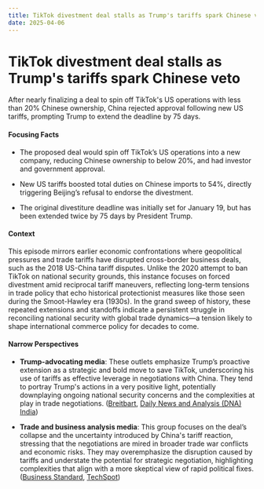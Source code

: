 ```yaml
---
title: TikTok divestment deal stalls as Trump's tariffs spark Chinese veto
date: 2025-04-06
---
```


# TikTok divestment deal stalls as Trump's tariffs spark Chinese veto

After nearly finalizing a deal to spin off TikTok's US operations with less than 20% Chinese ownership, China rejected approval following new US tariffs, prompting Trump to extend the deadline by 75 days.

#### Focusing Facts

- The proposed deal would spin off TikTok’s US operations into a new company, reducing Chinese ownership to below 20%, and had investor and government approval.

- New US tariffs boosted total duties on Chinese imports to 54%, directly triggering Beijing’s refusal to endorse the divestment.

- The original divestiture deadline was initially set for January 19, but has been extended twice by 75 days by President Trump.

#### Context

This episode mirrors earlier economic confrontations where geopolitical pressures and trade tariffs have disrupted cross-border business deals, such as the 2018 US-China tariff disputes. Unlike the 2020 attempt to ban TikTok on national security grounds, this instance focuses on forced divestment amid reciprocal tariff maneuvers, reflecting long-term tensions in trade policy that echo historical protectionist measures like those seen during the Smoot-Hawley era (1930s). In the grand sweep of history, these repeated extensions and standoffs indicate a persistent struggle in reconciling national security with global trade dynamics—a tension likely to shape international commerce policy for decades to come.

#### Narrow Perspectives

- **Trump-advocating media**: These outlets emphasize Trump’s proactive extension as a strategic and bold move to save TikTok, underscoring his use of tariffs as effective leverage in negotiations with China. They tend to portray Trump's actions in a very positive light, potentially downplaying ongoing national security concerns and the complexities at play in trade negotiations. ([Breitbart](https://www.breitbart.com/news/trump-says-hes-giving-tiktok-another-75-days-to-find-a-us-buyer/), [Daily News and Analysis (DNA) India](https://www.dnaindia.com/world/report-we-do-not-want-tiktok-to-go-dark-donald-trump-extends-deadline-by-75-days-3143345))

- **Trade and business analysis media**: This group focuses on the deal’s collapse and the uncertainty introduced by China's tariff reaction, stressing that the negotiations are mired in broader trade war conflicts and economic risks. They may overemphasize the disruption caused by tariffs and understate the potential for strategic negotiation, highlighting complexities that align with a more skeptical view of rapid political fixes. ([Business Standard](https://www.business-standard.com/world-news/tiktok-deal-collapses-as-china-objects-to-trump-s-reciprocal-tariffs-125040500110_1.html), [TechSpot](https://www.techspot.com/news/107427-trump-delays-tiktok-ban-another-75-days-after.html))
